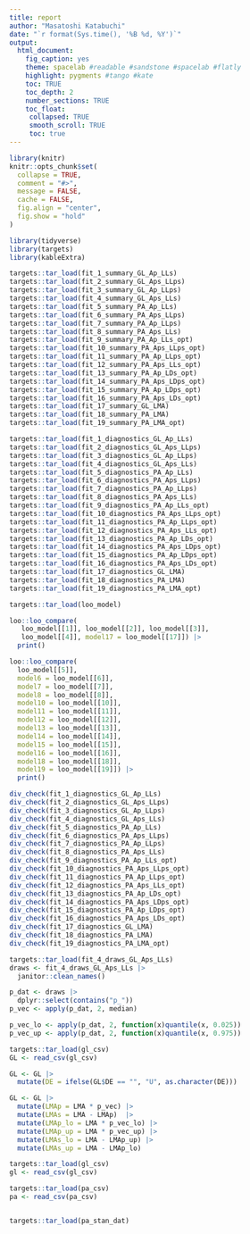 ```yaml
---
title: report
author: "Masatoshi Katabuchi"
date: "`r format(Sys.time(), '%B %d, %Y')`"
output:
  html_document:
    fig_caption: yes
    theme: spacelab #readable #sandstone #spacelab #flatly
    highlight: pygments #tango #kate
    toc: TRUE
    toc_depth: 2
    number_sections: TRUE
    toc_float:
     collapsed: TRUE
     smooth_scroll: TRUE
     toc: true
---
```


```r
library(knitr)
knitr::opts_chunk$set(
  collapse = TRUE,
  comment = "#>",
  message = FALSE,
  cache = FALSE,
  fig.align = "center",
  fig.show = "hold"
)
```

```r
library(tidyverse)
library(targets)
library(kableExtra)
```

```r
targets::tar_load(fit_1_summary_GL_Ap_LLs)
targets::tar_load(fit_2_summary_GL_Aps_LLps)
targets::tar_load(fit_3_summary_GL_Ap_LLps)
targets::tar_load(fit_4_summary_GL_Aps_LLs)
targets::tar_load(fit_5_summary_PA_Ap_LLs)
targets::tar_load(fit_6_summary_PA_Aps_LLps)
targets::tar_load(fit_7_summary_PA_Ap_LLps)
targets::tar_load(fit_8_summary_PA_Aps_LLs)
targets::tar_load(fit_9_summary_PA_Ap_LLs_opt)
targets::tar_load(fit_10_summary_PA_Aps_LLps_opt)
targets::tar_load(fit_11_summary_PA_Ap_LLps_opt)
targets::tar_load(fit_12_summary_PA_Aps_LLs_opt)
targets::tar_load(fit_13_summary_PA_Ap_LDs_opt)
targets::tar_load(fit_14_summary_PA_Aps_LDps_opt)
targets::tar_load(fit_15_summary_PA_Ap_LDps_opt)
targets::tar_load(fit_16_summary_PA_Aps_LDs_opt)
targets::tar_load(fit_17_summary_GL_LMA)
targets::tar_load(fit_18_summary_PA_LMA)
targets::tar_load(fit_19_summary_PA_LMA_opt)
```

```r
targets::tar_load(fit_1_diagnostics_GL_Ap_LLs)
targets::tar_load(fit_2_diagnostics_GL_Aps_LLps)
targets::tar_load(fit_3_diagnostics_GL_Ap_LLps)
targets::tar_load(fit_4_diagnostics_GL_Aps_LLs)
targets::tar_load(fit_5_diagnostics_PA_Ap_LLs)
targets::tar_load(fit_6_diagnostics_PA_Aps_LLps)
targets::tar_load(fit_7_diagnostics_PA_Ap_LLps)
targets::tar_load(fit_8_diagnostics_PA_Aps_LLs)
targets::tar_load(fit_9_diagnostics_PA_Ap_LLs_opt)
targets::tar_load(fit_10_diagnostics_PA_Aps_LLps_opt)
targets::tar_load(fit_11_diagnostics_PA_Ap_LLps_opt)
targets::tar_load(fit_12_diagnostics_PA_Aps_LLs_opt)
targets::tar_load(fit_13_diagnostics_PA_Ap_LDs_opt)
targets::tar_load(fit_14_diagnostics_PA_Aps_LDps_opt)
targets::tar_load(fit_15_diagnostics_PA_Ap_LDps_opt)
targets::tar_load(fit_16_diagnostics_PA_Aps_LDs_opt)
targets::tar_load(fit_17_diagnostics_GL_LMA)
targets::tar_load(fit_18_diagnostics_PA_LMA)
targets::tar_load(fit_19_diagnostics_PA_LMA_opt)
```

```r
targets::tar_load(loo_model)

loo::loo_compare(
   loo_model[[1]], loo_model[[2]], loo_model[[3]],
   loo_model[[4]], model17 = loo_model[[17]]) |>
  print()

loo::loo_compare(
  loo_model[[5]],
  model6 = loo_model[[6]],
  model7 = loo_model[[7]],
  model8 = loo_model[[8]],
  model10 = loo_model[[10]],
  model11 = loo_model[[11]],
  model12 = loo_model[[12]],
  model13 = loo_model[[13]],
  model14 = loo_model[[14]],
  model15 = loo_model[[15]],
  model16 = loo_model[[16]],
  model18 = loo_model[[18]],
  model19 = loo_model[[19]]) |>
  print()
```

```r
div_check(fit_1_diagnostics_GL_Ap_LLs)
div_check(fit_2_diagnostics_GL_Aps_LLps)
div_check(fit_3_diagnostics_GL_Ap_LLps)
div_check(fit_4_diagnostics_GL_Aps_LLs)
div_check(fit_5_diagnostics_PA_Ap_LLs)
div_check(fit_6_diagnostics_PA_Aps_LLps)
div_check(fit_7_diagnostics_PA_Ap_LLps)
div_check(fit_8_diagnostics_PA_Aps_LLs)
div_check(fit_9_diagnostics_PA_Ap_LLs_opt)
div_check(fit_10_diagnostics_PA_Aps_LLps_opt)
div_check(fit_11_diagnostics_PA_Ap_LLps_opt)
div_check(fit_12_diagnostics_PA_Aps_LLs_opt)
div_check(fit_13_diagnostics_PA_Ap_LDs_opt)
div_check(fit_14_diagnostics_PA_Aps_LDps_opt)
div_check(fit_15_diagnostics_PA_Ap_LDps_opt)
div_check(fit_16_diagnostics_PA_Aps_LDs_opt)
div_check(fit_17_diagnostics_GL_LMA)
div_check(fit_18_diagnostics_PA_LMA)
div_check(fit_19_diagnostics_PA_LMA_opt)
```


```r
targets::tar_load(fit_4_draws_GL_Aps_LLs)
draws <- fit_4_draws_GL_Aps_LLs |>
  janitor::clean_names()

p_dat <- draws |>
  dplyr::select(contains("p_"))
p_vec <- apply(p_dat, 2, median)

p_vec_lo <- apply(p_dat, 2, function(x)quantile(x, 0.025))
p_vec_up <- apply(p_dat, 2, function(x)quantile(x, 0.975))

targets::tar_load(gl_csv)
GL <- read_csv(gl_csv)

GL <- GL |>
  mutate(DE = ifelse(GL$DE == "", "U", as.character(DE)))

GL <- GL |>
  mutate(LMAp = LMA * p_vec) |>
  mutate(LMAs = LMA - LMAp)  |>
  mutate(LMAp_lo = LMA * p_vec_lo) |>
  mutate(LMAp_up = LMA * p_vec_up) |>
  mutate(LMAs_lo = LMA - LMAp_up) |>
  mutate(LMAs_up = LMA - LMAp_lo)
```


```r
targets::tar_load(gl_csv)
gl <- read_csv(gl_csv)

targets::tar_load(pa_csv)
pa <- read_csv(pa_csv)


targets::tar_load(pa_stan_dat)
```
